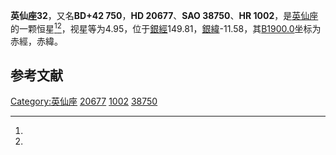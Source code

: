 {{Starbox begin
| name = 英仙座32
}}
{{Starbox observe
| epoch = [[J2000.0|J2000.0]]
| constell = [[英仙座|英仙座]]<ref name=SIMBAD>{{cite web
 | url=http://simbad.u-strasbg.fr/simbad/sim-id?Ident=HR+1002
 | title=Pulsating variable Star
 | publisher=Centre de Données astronomiques de Strasbourg
 | work=SIMBAD
 | accessdate=2012-07-13
 | archive-date=2019-08-27
 | archive-url=https://web.archive.org/web/20190827142314/http://simbad.u-strasbg.fr/simbad/sim-id?Ident=HR+1002
 | dead-url=no
 }}</ref><ref name=DATA>{{cite web
 | url=http://vizier.u-strasbg.fr/viz-bin/VizieR-5?-out.add=.&-source=5050&-corr=PK=HR&-out.max=9999&HR=1002
 | title=VizieR Detailed Page
 | accessdate=2012-07-13
 | archive-date=2016-03-05
 | archive-url=https://web.archive.org/web/20160305041501/http://vizier.u-strasbg.fr/viz-bin/VizieR-5?-out.add=.&-source=5050&-corr=PK=HR&-out.max=9999&HR=1002
 | dead-url=no
 }}</ref>
| 星官 = 
| ra = {{RA|3|21|26.5}}<ref name=SIMBAD /><ref name=DATA />
| dec = {{DEC|+43|19|46}}<ref name=SIMBAD /><ref name=DATA />
| appmag_v = 4.95<ref name=SIMBAD /><ref name=DATA />
}}
{{Starbox character
| class = A3V<ref name=SIMBAD /><ref name=DATA />
| b-v = 0.04<ref name=SIMBAD /><ref name=DATA />
| u-b = 0.07<ref name=SIMBAD /><ref name=DATA />
| r-i = 0<ref name=SIMBAD /><ref name=DATA />
| variable = 
}}
{{Starbox astrometry
| radial_v = 0.07
| prop_mo_ra = -7
| parallax = 0.026
| p_error = 
}}
{{Starbox catalog
| names =BD+42 750，[[SAO星表|SAO]] 38750，[[HD星表|HD]] 20677，[[HR星表|HR]] 1002}}
{{Starbox reference |Simbad=HR+1002}}
{{Starbox end}}

'''英仙座32'''，又名'''BD+42 750'''，'''HD 20677'''、'''SAO 38750'''、'''HR 1002'''，是[[英仙座|英仙座]]的一颗恒星<ref name=SIMBAD /><ref name=DATA />，视星等为4.95，位于[[銀道座標系|銀經]]149.81，[[銀道座標系|銀緯]]-11.58，其[[B1900.0|B1900.0]]坐标为赤經{{RA|3|14|44.4}}，赤緯{{DEC|+42|-11.58|6}}。

== 参考文献 ==
{{reflist}}

{{star-stub}}

{{英仙座恒星}}
{{星官|大陵|8|21}}
[[Category:英仙座|Category:英仙座]]
[[Category:HD和HDE天體|20677]]
[[Category:HR天體|1002]]
[[Category:SAO天體|38750]]